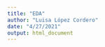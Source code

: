 ```yaml
---
title: "EDA"
author: "Luisa López Cordero"
date: "4/27/2021"
output: html_document
---
```


```r

```
